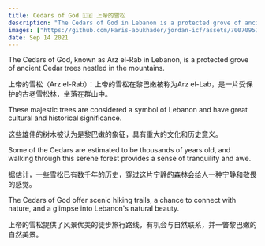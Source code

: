 ```yaml
---
title: Cedars of God 🇱🇧 上帝的雪松
description: "The Cedars of God in Lebanon is a protected grove of ancient Cedar trees, symbolizing the country's heritage. \n 黎巴嫩的上帝雪松是一片受保护的古老雪松林，象征着该国的遗产。"
images: ["https://github.com/Faris-abukhader/jordan-icf/assets/70070951/842c78fe-ff69-4e92-949a-bc2e0824dbcb"]
date: Sep 14 2021
---
```


The Cedars of God, known as Arz el-Rab in Lebanon, is a protected grove of ancient Cedar trees nestled in the mountains. 

上帝的雪松（Arz el-Rab）：上帝的雪松在黎巴嫩被称为Arz el-Lab，是一片受保护的古老雪松林，坐落在群山中。

These majestic trees are considered a symbol of Lebanon and have great cultural and historical significance. 

这些雄伟的树木被认为是黎巴嫩的象征，具有重大的文化和历史意义。

Some of the Cedars are estimated to be thousands of years old, and walking through this serene forest provides a sense of tranquility and awe.

据估计，一些雪松已有数千年的历史，穿过这片宁静的森林会给人一种宁静和敬畏的感觉。

The Cedars of God offer scenic hiking trails, a chance to connect with nature, and a glimpse into Lebanon's natural beauty. 

上帝的雪松提供了风景优美的徒步旅行路线，有机会与自然联系，并一瞥黎巴嫩的自然美景。
